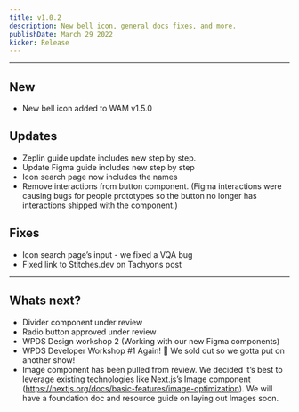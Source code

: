 ```yaml
---
title: v1.0.2
description: New bell icon, general docs fixes, and more.
publishDate: March 29 2022
kicker: Release
---
```


---

## <Change type="New">New</Change>

- New bell icon added to WAM v1.5.0

## <Change type="Updates">Updates</Change>

- Zeplin guide update includes new step by step.
- Update Figma guide includes new step by step
- Icon search page now includes the names
- Remove interactions from button component. (Figma interactions were causing bugs for people prototypes so the button no longer has interactions shipped with the component.)

## <Change type="Fixes">Fixes</Change>

- Icon search page’s input - we fixed a VQA bug
- Fixed link to Stitches.dev on Tachyons post

---

## Whats next?

- Divider component under review
- Radio button approved under review
- WPDS Design workshop 2 (Working with our new Figma components)
- WPDS Developer Workshop #1 Again! 🥳 We sold out so we gotta put on another show!
- Image component has been pulled from review. We decided it’s best to leverage existing technologies like Next.js’s Image component (https://nextjs.org/docs/basic-features/image-optimization). We will have a foundation doc and resource guide on laying out Images soon.
